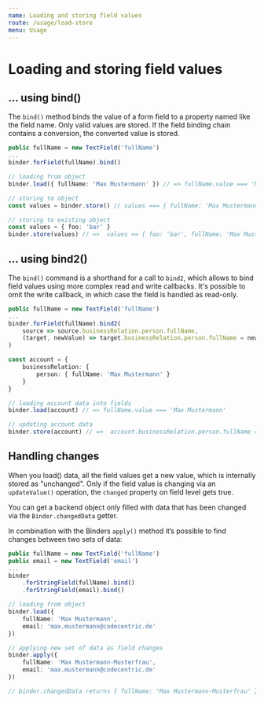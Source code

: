 ```yaml
---
name: Loading and storing field values
route: /usage/load-store
menu: Usage
---
```


# Loading and storing field values

## … using bind()

The `bind()` method binds the value of a form field to a property named like the field name. Only valid values are stored. If the field binding chain contains a conversion, the converted value is stored.

``` typescript
public fullName = new TextField('fullName')
...
binder.forField(fullName).bind()

// loading from object
binder.load({ fullName: 'Max Mustermann' }) // => fullName.value === 'Max Mustermann'

// storing to object
const values = binder.store() // values === { fullName: 'Max Mustermann' }

// storing to existing object
const values = { foo: 'bar' }
binder.store(values) // =>  values == { foo: 'bar', fullName: 'Max Mustermann' }
```

## … using bind2()

The `bind()` command is a shorthand for a call to `bind2`, which allows to bind field values using more complex read and write callbacks. It's possible to omit the write callback, in which case the field is handled as read-only.

``` typescript
public fullName = new TextField('fullName')
...
binder.forField(fullName).bind2(
    source => source.businessRelation.person.fullName,
    (target, newValue) => target.businessRelation.person.fullName = newValue)
)

const account = {
    businessRelation: {
        person: { fullName: 'Max Mustermann' }
    }
}

// loading account data into fields
binder.load(account) // => fullName.value === 'Max Mustermann'

// updating account data
binder.store(account) // =>  account.businessRelation.person.fullName === 'Max Mustermann'
```

## Handling changes

When you load() data, all the field values get a new value, which is internally stored as "unchanged". Only if the field value is changing via an `updateValue()` operation, the `changed` property on field level gets true.

You can get a backend object only filled with data that has been changed via the `Binder.changedData` getter.

In combination with the Binders `apply()` method it’s possible to find changes between two sets of data:

``` typescript
public fullName = new TextField('fullName')
public email = new TextField('email')
...
binder
    .forStringField(fullName).bind()
    .forStringField(email).bind()

// loading from object
binder.load({
    fullName: 'Max Mustermann',
    email: 'max.mustermann@codecentric.de'
})

// applying new set of data as field changes
binder.apply({
    fullName: 'Max Mustermann-Musterfrau',
    email: 'max.mustermann@codecentric.de'
})

// binder.changedData returns { fullName: 'Max Mustermann-Musterfrau' }
```

